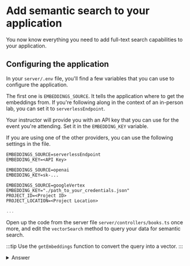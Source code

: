 
# Add semantic search to your application

You now know everything you need to add full-text search capabilities to your application.

## Configuring the application

In your `server/.env` file, you'll find a few variables that you can use to configure the application.

The first one is `EMBEDDINGS_SOURCE`. It tells the application where to get the embeddings from. If you're following along in the context of an in-person lab, you can set it to `serverlessEndpoint`.

Your instructor will provide you with an API key that you can use for the event you're attending. Set it in the `EMBEDDING_KEY` variable.

If you are using one of the other providers, you can use the following settings in the file.

<Tabs>
  <TabItem value="serverless" label="Serverless Endpoint" default>

```
EMBEDDINGS_SOURCE=serverlessEndpoint
EMBEDDING_KEY=<API Key>
```

  </TabItem>
  <TabItem value="openai" label="OpenAI" default>

```
EMBEDDINGS_SOURCE=openai
EMBEDDING_KEY=sk-...
```

  </TabItem>
  <TabItem value="googleVertex" label="Google Vertex">

```
EMBEDDINGS_SOURCE=googleVertex
EMBEDDING_KEY="./path_to_your_credentials.json"
PROJECT_ID=<Project ID>
PROJECT_LOCATION=<Project Location>
```

  </TabItem>
  <TabItem value="sagemaker" label="Amazon SageMaker">

```js
...
```

  </TabItem>
</Tabs>



Open up the code from the server file `server/controllers/books.ts` once more, and edit the `vectorSearch` method to query your data for semantic search.

:::tip
Use the `getEmbeddings` function to convert the query into a vector.
:::

<details>
<summary>Answer</summary>
<div>

```js
  const vector = await getEmbeddings(query);
  const aggregationPipeline = [
      {
          $search: {
              index: "vectorsearch",
              knnBeta: {
                  vector,
                  path: "embeddings",
                  k: 20
              }
          }
      }
  ];
  const books = await collections?.books?.aggregate(aggregationPipeline).toArray() as Book[];
  return books;

```
</div>
</details>